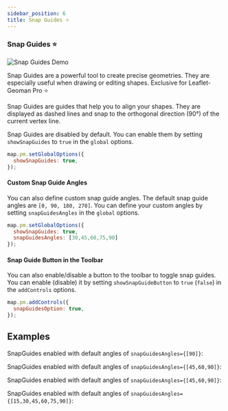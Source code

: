 ```yaml
---
sidebar_position: 6
title: Snap Guides ⭐
---
```


### Snap Guides ⭐

![Snap Guides Demo](https://geoman-static.onrender.com/assets/snap-guides-fast.gif)

Snap Guides are a powerful tool to create precise geometries. They are especially useful when drawing or editing shapes. Exclusive for Leaflet-Geoman Pro ⭐

Snap Guides are guides that help you to align your shapes. They are displayed as dashed lines and snap to the orthogonal direction (90°) of the current vertex line. 

Snap Guides are disabled by default. You can enable them by setting `showSnapGuides` to `true` in the `global` options.


```javascript
map.pm.setGlobalOptions({ 
  showSnapGuides: true, 
});
```


#### Custom Snap Guide Angles

You can also define custom snap guide angles. The default snap guide angles are `[0, 90, 180, 270]`. You can define your custom angles by setting `snapGuidesAngles` in the `global` options.

```javascript
map.pm.setGlobalOptions({ 
  showSnapGuides: true, 
  snapGuidesAngles: [30,45,60,75,90]  
});
```


#### Snap Guide Button in the Toolbar

You can also enable/disable a button to the toolbar to toggle snap guides. You can enable (disable) it by setting `showSnapGuideButton` to `true` (`false`) in the `addControls` options.

```javascript
map.pm.addControls({ 
  snapGuidesOption: true, 
});
```

## Examples


SnapGuides enabled with default angles of `snapGuidesAngles={[90]}`:
<SnapGuides />


SnapGuides enabled with default angles of `snapGuidesAngles={[45,60,90]}`:
<SnapGuides angles={[60]}/>

SnapGuides enabled with default angles of `snapGuidesAngles={[45,60,90]}`:
<SnapGuides angles={[45,60,90]}/>

SnapGuides enabled with default angles of `snapGuidesAngles={[15,30,45,60,75,90]}`:
<SnapGuides angles={[15,30,45,60,75,90]}/>